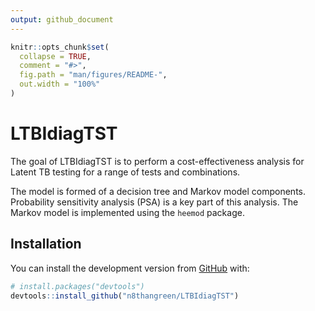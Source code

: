 ```yaml
---
output: github_document
---
```


<!-- README.md is generated from README.Rmd. Please edit that file -->

```r
knitr::opts_chunk$set(
  collapse = TRUE,
  comment = "#>",
  fig.path = "man/figures/README-",
  out.width = "100%"
)
```

# LTBIdiagTST

<!-- badges: start -->
<!-- badges: end -->

The goal of LTBIdiagTST is to perform a cost-effectiveness analysis for Latent TB testing for a range of tests and combinations.

The model is formed of a decision tree and Markov model components.
Probability sensitivity analysis (PSA) is a key part of this analysis.
The Markov model is implemented using the `heemod` package.

## Installation

You can install the development version from [GitHub](https://github.com/) with:

``` r
# install.packages("devtools")
devtools::install_github("n8thangreen/LTBIdiagTST")
```

